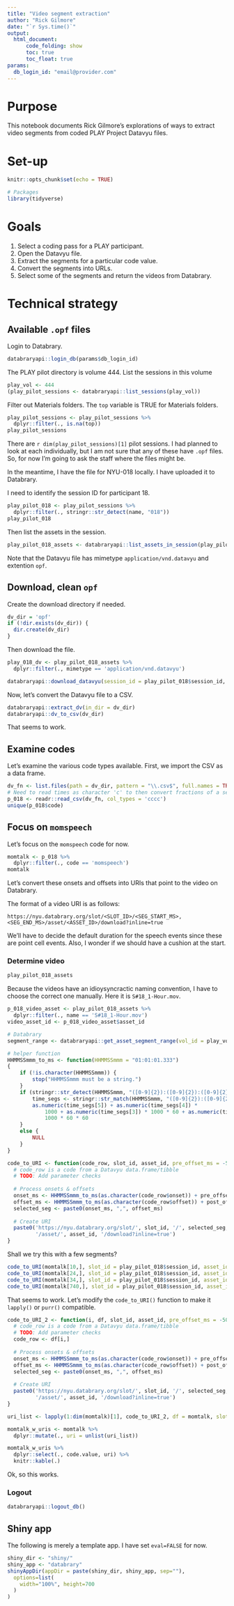 ```yaml
---
title: "Video segment extraction"
author: "Rick Gilmore"
date: "`r Sys.time()`"
output: 
  html_document:
      code_folding: show
      toc: true
      toc_float: true
params:
  db_login_id: "email@provider.com"
---
```


# Purpose

This notebook documents Rick Gilmore's explorations of ways to extract video segments from coded PLAY Project Datavyu files.

# Set-up

```r
knitr::opts_chunk$set(echo = TRUE)

# Packages
library(tidyverse)
```

# Goals

1. Select a coding pass for a PLAY participant.
1. Open the Datavyu file.
1. Extract the segments for a particular code value.
1. Convert the segments into URLs.
1. Select some of the segments and return the videos from Databrary.

# Technical strategy

## Available `.opf` files

Login to Databrary.

```r
databraryapi::login_db(params$db_login_id)
```

The PLAY pilot directory is volume 444. 
List the sessions in this volume

```r
play_vol <- 444
(play_pilot_sessions <- databraryapi::list_sessions(play_vol))
```

Filter out Materials folders.
The `top` variable is TRUE for Materials folders.

```r
play_pilot_sessions <- play_pilot_sessions %>%
  dplyr::filter(., is.na(top))
play_pilot_sessions
```

There are `r dim(play_pilot_sessions)[1]` pilot sessions.
I had planned to look at each individually, but I am not sure that any of these have `.opf` files.
So, for now I'm going to ask the staff where the files might be.

In the meantime, I have the file for NYU-018 locally.
I have uploaded it to Databrary.

I need to identify the session ID for participant 18.

```r
play_pilot_018 <- play_pilot_sessions %>%
  dplyr::filter(., stringr::str_detect(name, "018"))
play_pilot_018
```

Then list the assets in the session.

```r
play_pilot_018_assets <- databraryapi::list_assets_in_session(play_pilot_018$session_id)
```

Note that the Datavyu file has mimetype `application/vnd.datavyu` and extention `opf`.

## Download, clean `opf`

Create the download directory if needed.

```r
dv_dir = 'opf'
if (!dir.exists(dv_dir)) {
  dir.create(dv_dir)
}
```

Then download the file.

```r
play_018_dv <- play_pilot_018_assets %>%
  dplyr::filter(., mimetype == 'application/vnd.datavyu')
```


```r
databraryapi::download_datavyu(session_id = play_pilot_018$session_id, asset_id = play_018_dv$asset_id, out_dir = dv_dir)
```

Now, let's convert the Datavyu file to a CSV.

```r
databraryapi::extract_dv(in_dir = dv_dir)
databraryapi::dv_to_csv(dv_dir)
```

That seems to work.

## Examine codes

Let's examine the various code types available.
First, we import the CSV as a data frame.

```r
dv_fn <- list.files(path = dv_dir, pattern = "\\.csv$", full.names = TRUE)
# Need to read times as character 'c' to then convert fractions of a second properly.
p_018 <- readr::read_csv(dv_fn, col_types = 'cccc')  
unique(p_018$code)
```

## Focus on `momspeech`

Let's focus on the `momspeech` code for now.

```r
momtalk <- p_018 %>%
  dplyr::filter(., code == 'momspeech')
momtalk
```

Let's convert these onsets and offsets into URIs that point to the video on Databrary.

The format of a video URI is as follows:

`https://nyu.databrary.org/slot/<SLOT_ID>/<SEG_START_MS>,<SEG_END_MS>/asset/<ASSET_ID>/download?inline=true`

We'll have to decide the default duration for the speech events since these are point cell events.
Also, I wonder if we should have a cushion at the start.

### Determine video

```r
play_pilot_018_assets
```

Because the videos have an idioysyncractic naming convention, I have to choose the correct one manually.
Here it is `S#18_1-Hour.mov`.

```r
p_018_video_asset <- play_pilot_018_assets %>%
  dplyr::filter(., name == 'S#18_1-Hour.mov')
video_asset_id <- p_018_video_asset$asset_id
```


```r
# Databrary 
segment_range <- databraryapi::get_asset_segment_range(vol_id = play_vol, session_id = play_pilot_018$session_id, asset_id = play_018_dv$asset_id)

# helper function
HHMMSSmmm_to_ms <- function(HHMMSSmmm = "01:01:01.333") 
{
    if (!is.character(HHMMSSmmm)) {
        stop("HHMMSSmmm must be a string.")
    }
    if (stringr::str_detect(HHMMSSmmm, "([0-9]{2}):([0-9]{2}):([0-9]{2})\\.([0-9]{3})")) {
        time_segs <- stringr::str_match(HHMMSSmmm, "([0-9]{2}):([0-9]{2}):([0-9]{2})\\.([0-9]{3})")
        as.numeric(time_segs[5]) + as.numeric(time_segs[4]) * 
            1000 + as.numeric(time_segs[3]) * 1000 * 60 + as.numeric(time_segs[2]) * 
            1000 * 60 * 60
    }
    else {
        NULL
    }
}

code_to_URI <- function(code_row, slot_id, asset_id, pre_offset_ms = -500, post_offset_ms = 1500) {
  # code_row is a code from a Datavyu data.frame/tibble
  # TODO: Add parameter checks
  
  # Process onsets & offsets
  onset_ms <- HHMMSSmmm_to_ms(as.character(code_row$onset)) + pre_offset_ms
  offset_ms <- HHMMSSmmm_to_ms(as.character(code_row$offset)) + post_offset_ms
  selected_seg <- paste0(onset_ms, ",", offset_ms)
  
  # Create URI
  paste0('https://nyu.databrary.org/slot/', slot_id, '/', selected_seg, 
         '/asset/', asset_id, '/download?inline=true')
}
```

Shall we try this with a few segments?

```r
code_to_URI(momtalk[10,], slot_id = play_pilot_018$session_id, asset_id = video_asset_id)
code_to_URI(momtalk[24,], slot_id = play_pilot_018$session_id, asset_id = video_asset_id)
code_to_URI(momtalk[34,], slot_id = play_pilot_018$session_id, asset_id = video_asset_id)
code_to_URI(momtalk[740,], slot_id = play_pilot_018$session_id, asset_id = video_asset_id)
```

That seems to work.
Let's modify the `code_to_URI()` function to make it `lapply()` or `purr()` compatible.

```r
code_to_URI_2 <- function(i, df, slot_id, asset_id, pre_offset_ms = -500, post_offset_ms = 1500) {
  # code_row is a code from a Datavyu data.frame/tibble
  # TODO: Add parameter checks
  code_row <- df[i,]
  
  # Process onsets & offsets
  onset_ms <- HHMMSSmmm_to_ms(as.character(code_row$onset)) + pre_offset_ms
  offset_ms <- HHMMSSmmm_to_ms(as.character(code_row$offset)) + post_offset_ms
  selected_seg <- paste0(onset_ms, ",", offset_ms)
  
  # Create URI
  paste0('https://nyu.databrary.org/slot/', slot_id, '/', selected_seg, 
         '/asset/', asset_id, '/download?inline=true')
}
```

```r
uri_list <- lapply(1:dim(momtalk)[1], code_to_URI_2, df = momtalk, slot_id = play_pilot_018$session_id, asset_id = video_asset_id)
```

```r
momtalk_w_uris <- momtalk %>%
  dplyr::mutate(., uri = unlist(uri_list))

momtalk_w_uris %>%
  dplyr::select(., code.value, uri) %>%
  knitr::kable(.)
```

Ok, so this works.

### Logout

```r
databraryapi::logout_db()
```

## Shiny app

The following is merely a template app.
I have set `eval=FALSE` for now.

```r
shiny_dir <- "shiny/"
shiny_app <- "databrary"
shinyAppDir(appDir = paste(shiny_dir, shiny_app, sep=""),
  options=list(
    width="100%", height=700
  )
)
```

